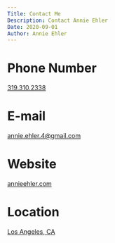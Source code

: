 ```yaml
---
Title: Contact Me
Description: Contact Annie Ehler
Date: 2020-09-01
Author: Annie Ehler
---
```


# Phone Number
[319.310.2338](tel:+13193102338)

# E-mail
[annie.ehler.4@gmail.com](mailto:annie.ehler.4@gmail.com)

# Website
[annieehler.com](https://annieehler.com)

# Location
[Los Angeles, CA](https://goo.gl/maps/zhZr5TsLRFcLhsgc6)

